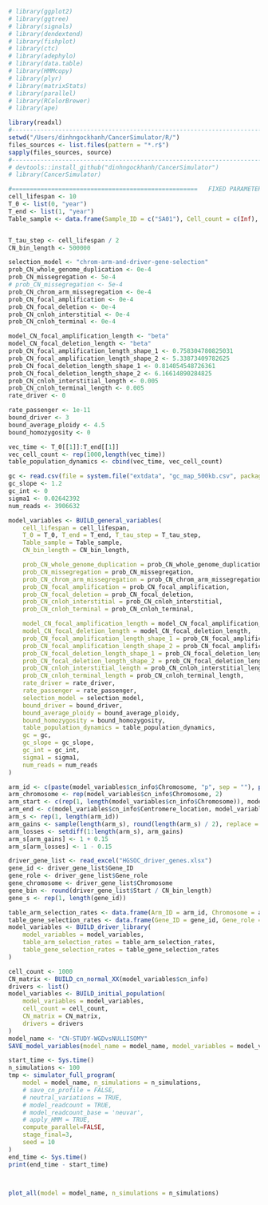 ```r
# library(ggplot2)
# library(ggtree)
# library(signals)
# library(dendextend)
# library(fishplot)
# library(ctc)
# library(adephylo)
# library(data.table)
# library(HMMcopy)
# library(plyr)
# library(matrixStats)
# library(parallel)
# library(RColorBrewer)
# library(ape)

library(readxl)
#-----------------------------------------------------------------------
setwd("/Users/dinhngockhanh/CancerSimulator/R/")
files_sources <- list.files(pattern = "*.r$")
sapply(files_sources, source)
#-----------------------------------------------------------------------
# devtools::install_github("dinhngockhanh/CancerSimulator")
# library(CancerSimulator)
```



```r
#====================================================   FIXED PARAMETERS
cell_lifespan <- 10
T_0 <- list(0, "year")
T_end <- list(1, "year")
Table_sample <- data.frame(Sample_ID = c("SA01"), Cell_count = c(Inf), Age_sample = c(1))


T_tau_step <- cell_lifespan / 2
CN_bin_length <- 500000

selection_model <- "chrom-arm-and-driver-gene-selection"
prob_CN_whole_genome_duplication <- 0e-4
prob_CN_missegregation <- 5e-4
# prob_CN_missegregation <- 5e-4
prob_CN_chrom_arm_missegregation <- 0e-4
prob_CN_focal_amplification <- 0e-4
prob_CN_focal_deletion <- 0e-4
prob_CN_cnloh_interstitial <- 0e-4
prob_CN_cnloh_terminal <- 0e-4

model_CN_focal_amplification_length <- "beta"
model_CN_focal_deletion_length <- "beta"
prob_CN_focal_amplification_length_shape_1 <- 0.758304780825031
prob_CN_focal_amplification_length_shape_2 <- 5.33873409782625
prob_CN_focal_deletion_length_shape_1 <- 0.814054548726361
prob_CN_focal_deletion_length_shape_2 <- 6.16614890284825
prob_CN_cnloh_interstitial_length <- 0.005
prob_CN_cnloh_terminal_length <- 0.005
rate_driver <- 0

rate_passenger <- 1e-11
bound_driver <- 3
bound_average_ploidy <- 4.5
bound_homozygosity <- 0

vec_time <- T_0[[1]]:T_end[[1]]
vec_cell_count <- rep(1000,length(vec_time))
table_population_dynamics <- cbind(vec_time, vec_cell_count)

gc <- read.csv(file = system.file("extdata", "gc_map_500kb.csv", package = "CancerSimulator"))
gc_slope <- 1.2
gc_int <- 0
sigma1 <- 0.02642392
num_reads <- 3906632

model_variables <- BUILD_general_variables(
    cell_lifespan = cell_lifespan,
    T_0 = T_0, T_end = T_end, T_tau_step = T_tau_step,
    Table_sample = Table_sample,
    CN_bin_length = CN_bin_length,

    prob_CN_whole_genome_duplication = prob_CN_whole_genome_duplication,
    prob_CN_missegregation = prob_CN_missegregation,
    prob_CN_chrom_arm_missegregation = prob_CN_chrom_arm_missegregation,
    prob_CN_focal_amplification = prob_CN_focal_amplification,
    prob_CN_focal_deletion = prob_CN_focal_deletion,
    prob_CN_cnloh_interstitial = prob_CN_cnloh_interstitial,
    prob_CN_cnloh_terminal = prob_CN_cnloh_terminal,

    model_CN_focal_amplification_length = model_CN_focal_amplification_length,
    model_CN_focal_deletion_length = model_CN_focal_deletion_length,
    prob_CN_focal_amplification_length_shape_1 = prob_CN_focal_amplification_length_shape_1,
    prob_CN_focal_amplification_length_shape_2 = prob_CN_focal_amplification_length_shape_2,
    prob_CN_focal_deletion_length_shape_1 = prob_CN_focal_deletion_length_shape_1,
    prob_CN_focal_deletion_length_shape_2 = prob_CN_focal_deletion_length_shape_2,
    prob_CN_cnloh_interstitial_length = prob_CN_cnloh_interstitial_length,
    prob_CN_cnloh_terminal_length = prob_CN_cnloh_terminal_length,
    rate_driver = rate_driver,
    rate_passenger = rate_passenger,
    selection_model = selection_model,
    bound_driver = bound_driver,
    bound_average_ploidy = bound_average_ploidy,
    bound_homozygosity = bound_homozygosity,
    table_population_dynamics = table_population_dynamics,
    gc = gc,
    gc_slope = gc_slope,
    gc_int = gc_int,
    sigma1 = sigma1,
    num_reads = num_reads
)

arm_id <- c(paste(model_variables$cn_info$Chromosome, "p", sep = ""), paste(model_variables$cn_info$Chromosome, "q", sep = ""))
arm_chromosome <- rep(model_variables$cn_info$Chromosome, 2)
arm_start <- c(rep(1, length(model_variables$cn_info$Chromosome)), model_variables$cn_info$Centromere_location + 1)
arm_end <- c(model_variables$cn_info$Centromere_location, model_variables$cn_info$Bin_count)
arm_s <- rep(1, length(arm_id))
arm_gains <- sample(length(arm_s), round(length(arm_s) / 2), replace = FALSE)
arm_losses <- setdiff(1:length(arm_s), arm_gains)
arm_s[arm_gains] <- 1 + 0.15
arm_s[arm_losses] <- 1 - 0.15

driver_gene_list <- read_excel("HGSOC_driver_genes.xlsx")
gene_id <- driver_gene_list$Gene_ID
gene_role <- driver_gene_list$Gene_role
gene_chromosome <- driver_gene_list$Chromosome
gene_bin <- round(driver_gene_list$Start / CN_bin_length)
gene_s <- rep(1, length(gene_id))

table_arm_selection_rates <- data.frame(Arm_ID = arm_id, Chromosome = arm_chromosome, Bin_start = arm_start, Bin_end = arm_end, s_rate = arm_s)
table_gene_selection_rates <- data.frame(Gene_ID = gene_id, Gene_role = gene_role, s_rate = gene_s, Chromosome = gene_chromosome, Bin = gene_bin)
model_variables <- BUILD_driver_library(
    model_variables = model_variables,
    table_arm_selection_rates = table_arm_selection_rates,
    table_gene_selection_rates = table_gene_selection_rates
)

cell_count <- 1000
CN_matrix <- BUILD_cn_normal_XX(model_variables$cn_info)
drivers <- list()
model_variables <- BUILD_initial_population(
    model_variables = model_variables,
    cell_count = cell_count,
    CN_matrix = CN_matrix,
    drivers = drivers
)
model_name <- "CN-STUDY-WGDvsNULLISOMY"
SAVE_model_variables(model_name = model_name, model_variables = model_variables)
```





```r
start_time <- Sys.time()
n_simulations <- 100
tmp <- simulator_full_program(
    model = model_name, n_simulations = n_simulations,
    # save_cn_profile = FALSE,
    # neutral_variations = TRUE,
    # model_readcount = TRUE,
    # model_readcount_base = 'neuvar',
    # apply_HMM = TRUE,
    compute_parallel=FALSE,
    stage_final=3,
    seed = 10
)
end_time <- Sys.time()
print(end_time - start_time)



plot_all(model = model_name, n_simulations = n_simulations)
```



```r
```

